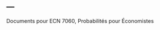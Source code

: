 ---
---

<link rel="stylesheet" href="styles.css" type="text/css">

Documents pour ECN 7060, Probabilités pour Économistes
